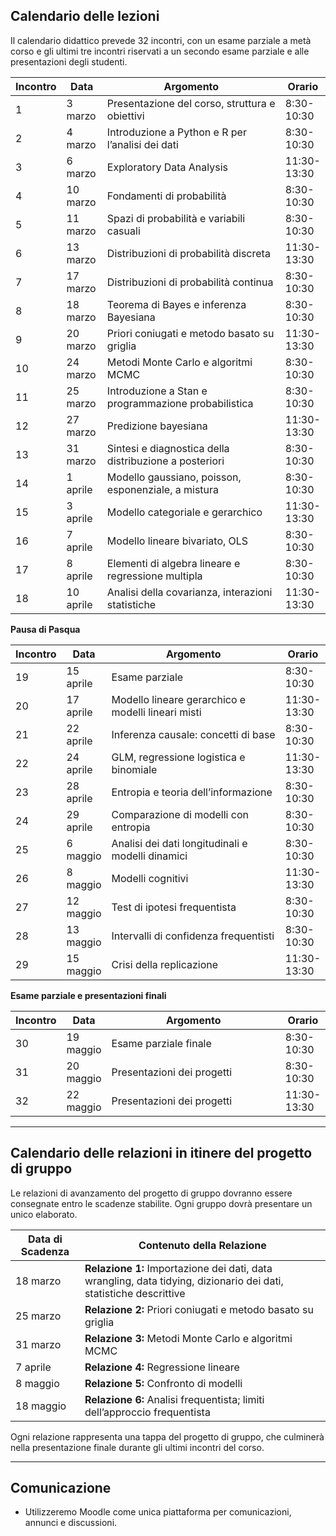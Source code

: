 ## Calendario delle lezioni

Il calendario didattico prevede 32 incontri, con un esame parziale a metà corso e gli ultimi tre incontri riservati a un secondo esame parziale e alle presentazioni degli studenti.

| **Incontro** | **Data**    | **Argomento**                                          | **Orario**  |
|--------------|-------------|--------------------------------------------------------|-------------|
| 1            | 3 marzo     | Presentazione del corso, struttura e obiettivi          | 8:30-10:30  |
| 2            | 4 marzo     | Introduzione a Python e R per l'analisi dei dati        | 8:30-10:30  |
| 3            | 6 marzo     | Exploratory Data Analysis                               | 11:30-13:30 |
| 4            | 10 marzo    | Fondamenti di probabilità                               | 8:30-10:30  |
| 5            | 11 marzo    | Spazi di probabilità e variabili casuali                | 8:30-10:30  |
| 6            | 13 marzo    | Distribuzioni di probabilità discreta                   | 11:30-13:30 |
| 7            | 17 marzo    | Distribuzioni di probabilità continua                   | 8:30-10:30  |
| 8            | 18 marzo    | Teorema di Bayes e inferenza Bayesiana                  | 8:30-10:30  |
| 9            | 20 marzo    | Priori coniugati e metodo basato su griglia             | 11:30-13:30 |
| 10           | 24 marzo    | Metodi Monte Carlo e algoritmi MCMC                     | 8:30-10:30  |
| 11           | 25 marzo    | Introduzione a Stan e programmazione probabilistica     | 8:30-10:30  |
| 12           | 27 marzo    | Predizione bayesiana                                    | 11:30-13:30 |
| 13           | 31 marzo    | Sintesi e diagnostica della distribuzione a posteriori  | 8:30-10:30  |
| 14           | 1 aprile    | Modello gaussiano, poisson, esponenziale, a mistura     | 8:30-10:30  |
| 15           | 3 aprile    | Modello categoriale e gerarchico                        | 11:30-13:30 |
| 16           | 7 aprile    | Modello lineare bivariato, OLS                          | 8:30-10:30  |
| 17           | 8 aprile    | Elementi di algebra lineare e regressione multipla      | 8:30-10:30  |
| 18           | 10 aprile   | Analisi della covarianza, interazioni statistiche       | 11:30-13:30 |

**Pausa di Pasqua**

| **Incontro** | **Data**    | **Argomento**                                      | **Orario**  |
|--------------|-------------|----------------------------------------------------|-------------|
| 19           | 15 aprile   | Esame parziale                                     | 8:30-10:30  |
| 20           | 17 aprile   | Modello lineare gerarchico e modelli lineari misti | 11:30-13:30 |
| 21           | 22 aprile   | Inferenza causale: concetti di base                 | 8:30-10:30  |
| 22           | 24 aprile   | GLM, regressione logistica e binomiale              | 11:30-13:30 |
| 23           | 28 aprile   | Entropia e teoria dell'informazione                 | 8:30-10:30  |
| 24           | 29 aprile   | Comparazione di modelli con entropia                | 8:30-10:30  |
| 25           | 6 maggio    | Analisi dei dati longitudinali e modelli dinamici   | 8:30-10:30  |
| 26           | 8 maggio    | Modelli cognitivi                                   | 11:30-13:30 |
| 27           | 12 maggio   | Test di ipotesi frequentista                        | 8:30-10:30  |
| 28           | 13 maggio   | Intervalli di confidenza frequentisti               | 8:30-10:30  |
| 29           | 15 maggio   | Crisi della replicazione                            | 11:30-13:30 |

**Esame parziale e presentazioni finali**

| **Incontro** | **Data**    | **Argomento**                                     | **Orario**  |
|--------------|-------------|---------------------------------------------------|-------------|
| 30           | 19 maggio   | Esame parziale finale                             | 8:30-10:30  |
| 31           | 20 maggio   | Presentazioni dei progetti                        | 8:30-10:30  |
| 32           | 22 maggio   | Presentazioni dei progetti                        | 11:30-13:30 |

---

## Calendario delle relazioni in itinere del progetto di gruppo

Le relazioni di avanzamento del progetto di gruppo dovranno essere consegnate entro le scadenze stabilite. Ogni gruppo dovrà presentare un unico elaborato.

| **Data di Scadenza** | **Contenuto della Relazione**                                                |
|----------------------|------------------------------------------------------------------------------|
| 18 marzo             | **Relazione 1:** Importazione dei dati, data wrangling, data tidying, dizionario dei dati, statistiche descrittive |
| 25 marzo             | **Relazione 2:** Priori coniugati e metodo basato su griglia                 |
| 31 marzo             | **Relazione 3:** Metodi Monte Carlo e algoritmi MCMC                         |
| 7 aprile             | **Relazione 4:** Regressione lineare                                         |
| 8 maggio             | **Relazione 5:** Confronto di modelli                                        |
| 18 maggio            | **Relazione 6:** Analisi frequentista; limiti dell'approccio frequentista    |

Ogni relazione rappresenta una tappa del progetto di gruppo, che culminerà nella presentazione finale durante gli ultimi incontri del corso.

---

## Comunicazione

- Utilizzeremo Moodle come unica piattaforma per comunicazioni, annunci e discussioni.
